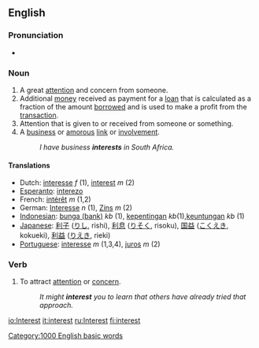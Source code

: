 ==English==

{{rank|story|deep|meet|472|interest|brother|I\'ve|longer}}

===Pronunciation===
*{{audio|en-us-interest.ogg|Audio (US)}}

===Noun===
{{en-noun-reg}}

# A great [[attention]] and concern from someone.
# Additional [[money]] received as payment for a [[loan]] that is calculated as a fraction of the amount [[borrow]]ed and is used to make a profit from the [[transaction]].
# Attention that is given to or received from someone or something.
# A [[business]] or [[amorous]] [[link]] or [[involvement]].
#:''I have business '''interests''' in South Africa.''

====Translations====
*Dutch: [[interesse]] ''f'' (1), [[interest]] ''m'' (2)
*[[Esperanto]]: [[interezo]]
*French: [[intérêt]] ''m'' (1,2)
*German: [[Interesse]] ''n'' (1), [[Zins]] ''m'' (2)
*[[Indonesian]]: [[bunga (bank)]] ''kb'' (1), [[penting|kepentingan]] ''kb''(1),[[keuntungan]] ''kb'' (1)
*[[Japanese]]: [[利子]] ([[りし]], rishi), [[利息]] ([[りそく]], risoku), [[国益]] ([[こくえき]], kokueki), [[利益]] ([[りえき]], rieki)
*[[Portuguese]]: [[interesse]] ''m'' (1,3,4), [[juros]] ''m'' (2)

===Verb===
{{en-infl-reg-consonant|interest||}}

# To attract [[attention]] or [[concern]].
#:''It might '''interest''' you to learn that others have already tried that approach.''

[[Category:1000 English basic words]]

[[io:Interest]]
[[it:interest]]
[[ru:Interest]]
[[fi:interest]]